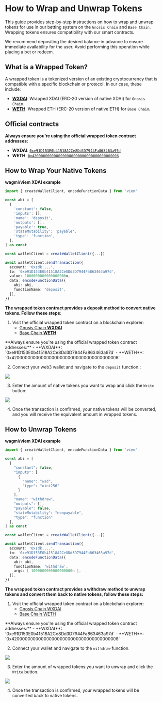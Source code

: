 
# How to Wrap and Unwrap Tokens

This guide provides step-by-step instructions on how to wrap and unwrap tokens for use in our betting system on the `Gnosis Chain` and `Base Chain`. Wrapping tokens ensures compatibility with our smart contracts.

<Callout type="info">
We recommend depositing the desired balance in advance to ensure immediate availability for the user. Avoid performing this operation while placing a bet or redeem.
</Callout>

## What is a Wrapped Token?
A wrapped token is a tokenized version of an existing cryptocurrency that is compatible with a specific blockchain or protocol. In our case, these include:

- [**WXDAI**](https://gnosisscan.io/address/0xe91D153E0b41518A2Ce8Dd3D7944Fa863463a97d): Wrapped XDAI (ERC-20 version of native XDAI) for `Gnosis Chain`.
- [**WETH**](https://basescan.org/address/0x4200000000000000000000000000000000000006): Wrapped ETH (ERC-20 version of native ETH) for `Base Chain`.

## Official contracts

**Always ensure you're using the official wrapped token contract addresses:**
- **WXDAI**: [`0xe91D153E0b41518A2Ce8Dd3D7944Fa863463a97d`](https://gnosisscan.io/address/0xe91D153E0b41518A2Ce8Dd3D7944Fa863463a97d)
- **WETH**: [`0x4200000000000000000000000000000000000006`](https://basescan.org/address/0x4200000000000000000000000000000000000006)

## How to Wrap Your Native Tokens

**wagmi/viem XDAI example**
```ts copy
import { createWalletClient, encodeFunctionData } from 'viem'

const abi = [
  {
    'constant': false,
    'inputs': [],
    'name': 'deposit',
    'outputs': [],
    'payable': true,
    'stateMutability': 'payable',
    'type': 'function',
  },
] as const

const walletClient = createWalletClient({...})

await walletClient.sendTransaction({ 
  account: '0xsdk....',
  to: '0xe91D153E0b41518A2Ce8Dd3D7944Fa863463a97d',
  value: 1000000000000000000n,
  data: encodeFunctionData({
    abi: abi,
    functionName: 'deposit',
  }),
})
```

**The wrapped token contract provides a deposit method to convert native tokens. Follow these steps:**

1. Visit the official wrapped token contract on a blockchain explorer:
   - [Gnosis Chain **WXDAI**](https://gnosisscan.io/address/0xe91D153E0b41518A2Ce8Dd3D7944Fa863463a97d#writeContract#F5)
   - [Base Chain **WETH**](https://basescan.org/address/0x4200000000000000000000000000000000000006#writeContract#F2)

<Callout type="warning">
**Always ensure you're using the official wrapped token contract addresses:**
- **WXDAI**: `0xe91D153E0b41518A2Ce8Dd3D7944Fa863463a97d`
- **WETH**: `0x4200000000000000000000000000000000000006`
</Callout>


2. Connect your web3 wallet and navigate to the `deposit` function.:

<Image
  src="/images/hub/explorer-connect.jpg"
  width={2000}
  height={1000}
/>

3. Enter the amount of native tokens you want to wrap and click the `Write` button:

<Image
  src="/images/hub/explorer-wrap.jpg"
  width={2000}
  height={1000}
/>

4. Once the transaction is confirmed, your native tokens will be converted, and you will receive the equivalent amount in wrapped tokens.

## How to Unwrap Tokens

**wagmi/viem XDAI example**
```ts copy
import { createWalletClient, encodeFunctionData } from 'viem'

const abi = [
  {
    "constant": false,
    "inputs": [
      {
        "name": "wad",
        "type": "uint256"
      }
    ],
    "name": "withdraw",
    "outputs": [],
    "payable": false,
    "stateMutability": "nonpayable",
    "type": "function"
  },
] as const

const walletClient = createWalletClient({...})

await walletClient.sendTransaction({ 
  account: '0xsdk....',
  to: '0xe91D153E0b41518A2Ce8Dd3D7944Fa863463a97d',
  data: encodeFunctionData({
    abi: abi,
    functionName: 'withdraw',
    args: [ 1000000000000000000n ],
  }),
})
```

**The wrapped token contract provides a withdraw method to unwrap tokens and convert them back to native tokens, follow these steps:**

1. Visit the official wrapped token contract on a blockchain explorer:
   - [Gnosis Chain WXDAI](https://gnosisscan.io/address/0xe91D153E0b41518A2Ce8Dd3D7944Fa863463a97d#writeContract#F3)
   - [Base Chain WETH](https://basescan.org/address/0x4200000000000000000000000000000000000006#writeContract#F5)

<Callout type="warning">
**Always ensure you're using the official wrapped token contract addresses:**
- **WXDAI**: `0xe91D153E0b41518A2Ce8Dd3D7944Fa863463a97d`
- **WETH**: `0x4200000000000000000000000000000000000006`
</Callout>

2. Connect your wallet and navigate to the `withdraw` function.

<Image
  src="/images/hub/explorer-connect2.jpg"
  width={2000}
  height={1000}
/>

3. Enter the amount of wrapped tokens you want to unwrap and click the `Write` button.  

<Image
  src="/images/hub/explorer-withdraw.jpg"
  width={2000}
  height={1000}
/>

4. Once the transaction is confirmed, your wrapped tokens will be converted back to native tokens.  
